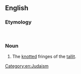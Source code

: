==English==
{{wikipedia}}
===Etymology===
{{etyl|he}} {{term|ציצית|lang=he}}‎
===Noun===
{{en-noun}}

# The [[knot]]ted fringes of the [[tallit]].

[[Category:en:Judaism]]